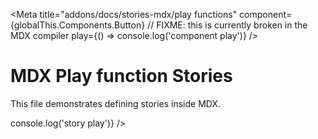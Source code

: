 
<Meta
  title="addons/docs/stories-mdx/play functions"
  component={globalThis.Components.Button}
  // FIXME: this is currently broken in the MDX compiler
  play={() => console.log('component play')}
/>

# MDX Play function Stories

This file demonstrates defining stories inside MDX.

<Canvas>
  <Story
    name="Component Play"
    args={{
      children: 'Component Play',
    }}
  />
</Canvas>

<Canvas>
  <Story
    name="Story Play"
    args={{
      children: 'Story Play',
    }}
    play={() => console.log('story play')}
  />
</Canvas>
